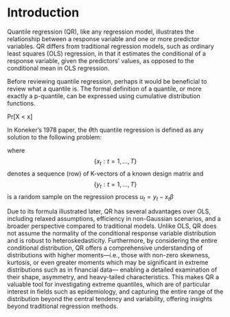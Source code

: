 # Introduction

Quantile regression (QR), like any regression model, illustrates the relationship between a response variable and one or more predictor variables. QR differs from traditional regression models, such as ordinary least squares (OLS) regression, in that it estimates the conditional \textit{quantiles} of a response variable, given the predictors' values, as opposed to the conditional mean in OLS regression.

Before reviewing quantile regression, perhaps it would be beneficial to review what a quantile is. The formal definition of a quantile, or more exactly a p-quantile, can be expressed using cumulative distribution functions.

Pr[X < x] 

In Koneker's 1978 paper, the $\theta$th quantile regression is defined as any solution to the following problem:

\begin{equation}
\min _{b \in \mathbf{R}^K}\left[\sum_{t \in\left\{t: y_t \geqslant x_t b\right\}} \theta\left|y_t-x_t b\right|+\sum_{t \in\left\{t: y_t<x_t b\right\}}(1-\theta)\left|y_t-x_t b\right|\right] .
\end{equation}
where $$\{x_t: t=1,...,T\}$$ denotes a sequence (row) of K-vectors of a known design matrix and $$\{y_t: t=1,...,T\}$$ is a random sample on the regression process $u_t = y_t - x_t\beta$

Due to its formula illustrated later, QR has several advantages over OLS, including relaxed assumptions, efficiency in non-Gaussian scenarios, and a broader perspective compared to traditional models. Unlike OLS, QR does not assume the normality of the conditional response variable distribution and is robust to heteroskedasticity. Furthermore, by considering the entire conditional distribution, QR offers a comprehensive understanding of distributions with higher moments---i.e., those with non-zero skewness, kurtosis, or even greater moments which may be significant in extreme distributions such as in financial data--- enabling a detailed examination of their shape, asymmetry, and heavy-tailed characteristics. This makes QR a valuable tool for investigating extreme quantiles, which are of particular interest in fields such as epidemiology, and capturing the entire range of the distribution beyond the central tendency and variability, offering insights beyond traditional regression methods.
